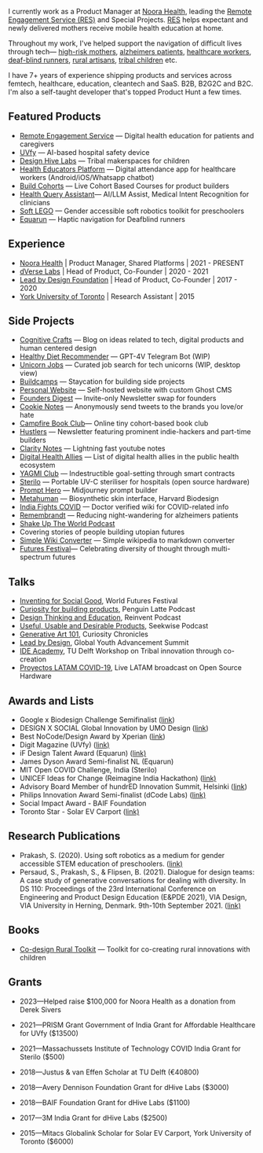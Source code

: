 
I currently work as a Product Manager at [Noora Health](https://noorahealth.org/), leading the [Remote Engagement Service (RES)](https://blog.shreyasprakash.com/res/) and Special Projects. [RES](https://blog.shreyasprakash.com/res/) helps expectant and newly delivered mothers receive mobile health education at home.

Throughout my work, I've helped support the navigation of difficult lives through tech— [high-risk mothers](https://blog.shreyasprakash.com/bdres/), [alzheimers patients](https://vimeo.com/399509793), [healthcare workers](https://apps.apple.com/in/app/care-companion-india/id6468563195), [deaf-blind runners](https://blog.shreyasprakash.com/equarun/), [rural artisans](#), [tribal children](https://blog.shreyasprakash.com/bdres/) etc.

I have 7+ years of experience shipping products and services across femtech, healthcare, education, cleantech and SaaS. B2B, B2G2C and B2C. I'm also a self-taught developer that's topped Product Hunt a few times.

## Featured Products

- [Remote Engagement Service](https://blog.shreyasprakash.com/res/) — Digital health education for patients and caregivers
- [UVfy](https://blog.shreyasprakash.com/uvfy/) — AI-based hospital safety device
- [Design Hive Labs](https://blog.shreyasprakash.com/how-might-we-help-children-invent-for-social-good/) — Tribal makerspaces for children
- [Health Educators Platform](https://apps.apple.com/in/app/care-companion-india/id6468563195) — Digital attendance app for healthcare workers (Android/iOS/Whatsapp chatbot)
- [Build Cohorts](https://buildbystl.com/) — Live Cohort Based Courses for product builders
- [Health Query Assistant](https://noorahealth.github.io/LLM-Project-doc-site/)— AI/LLM Assist, Medical Intent Recognition for clinicians
- [Soft LEGO](https://repository.tudelft.nl/islandora/object/uuid:81155d92-38e7-4eaf-9782-ff442cd84477/datastream/OBJ/) — Gender accessible soft robotics toolkit for preschoolers
- [Equarun](https://blog.shreyasprakash.com/equarun/) — Haptic navigation for Deafblind runners

## Experience

- [Noora Health](https://noorahealth.org/) | Product Manager, Shared Platforms | 2021 - PRESENT
- [dVerse Labs](https://www.dverselabs.com/) | Head of Product, Co-Founder | 2020 - 2021
- [Lead by Design Foundation](https://leadbydesign.in/) | Head of Product, Co-Founder | 2017 - 2020
- [York University of Toronto](https://www.yorku.ca/) | Research Assistant | 2015

## Side Projects
- [Cognitive Crafts](https://blog.shreyasprakash.com) — Blog on ideas related to tech, digital products and human centered design
- [Healthy Diet Recommender](https://github.com/shreyas-makes/telegram-mealchat) — GPT-4V Telegram Bot (WIP)
- [Unicorn Jobs](https://unicorn-jobs.vercel.app/) — Curated job search for tech unicorns (WIP, desktop view)
- [Buildcamps](https://buildbystl.com/buildcamps) — Staycation for building side projects
- [Personal Website](https://www.shreyasprakash.com/) — Self-hosted website with custom Ghost CMS
- [Founders Digest](https://github.com/shreyas-makes/founder_digest) — Invite-only Newsletter swap for founders
- [Cookie Notes](https://github.com/shreyas-makes/cookie-notes) — Anonymously send tweets to the brands you love/or hate
- [Campfire Book Club](https://campfire-bookclub.webflow.io/)— Online tiny cohort-based book club
- [Hustlers](https://www.producthunt.com/products/the-hustlers) — Newsletter featuring prominent indie-hackers and part-time builders
- [Clarity Notes](https://www.claritynotes.io/) — Lightning fast youtube notes
- [Digital Health Allies](https://www.digitalhealthallies.com/) — List of digital health allies in the public health ecosystem
- [YAGMI Club](https://yagmi-club-self.vercel.app/) — Indestructible goal-setting through smart contracts
- [Sterilo](https://blog.shreyasprakash.com/sterilo/) — Portable UV-C steriliser for hospitals (open source hardware)
- [Prompt Hero](https://www.producthunt.com/products/prompthero-2) — Midjourney prompt builder
- [Metahuman](https://www.youtube.com/watch?v=_zFDYvWu07w) — Biosynthetic skin interface, Harvard Biodesign
- [India Fights COVID](https://india-fights-covid.glideapp.io/dl/74c4fe) — Doctor verified wiki for COVID-related info
- [Remembrandt](https://vimeo.com/399509793) — Reducing night-wandering for alzheimers patients
- [Shake Up The World Podcast](https://podcasts.apple.com/us/podcast/shake-up-the-world/id1403606193)
- Covering stories of people building utopian futures
- [Simple Wiki Converter](https://github.com/shreyas-makes/simple-wiki-converter) — Simple wikipedia to markdown converter
- [Futures Festival](https://futuresfestival.online/)— Celebrating diversity of thought through multi-spectrum futures

## Talks

- [Inventing for Social Good](https://vimeo.com/383932784), World Futures Festival
- [Curiosity for building products](https://www.youtube.com/watch?v=5EGwRY0hEPU), Penguin Latte Podcast
- [Design Thinking and Education](https://open.spotify.com/episode/2366jLCrMuPEA4a1GUEXmQ), Reinvent Podcast
- [Useful, Usable and Desirable Products](https://www.youtube.com/watch?v=CizvI9rqn_k), Seekwise Podcast
- [Generative Art 101](https://www.youtube.com/watch?v=PQXGC2hRapQ&t=224s), Curiosity Chronicles
- [Lead by Design](https://vimeo.com/383932784), Global Youth Advancement Summit
- [IDE Academy](https://www.youtube.com/watch?v=KA7wSKlqiV8), TU Delft Workshop on Tribal innovation through co-creation
- [Proyectos LATAM COVID-19](https://www.youtube.com/watch?v=zKxrlT2-yIQ), Live LATAM broadcast on Open Source Hardware

## Awards and Lists

- Google x Biodesign Challenge Semifinalist ([link](https://www.youtube.com/watch?v=_zFDYvWu07w&ab_channel=ShreyasPrakash))
- DESIGN X SOCIAL Global Innovation by UMO Design ([link](https://verified.cv/en/verify/37417789880243))
- Best NoCode/Design Award by Xperian ([link](https://campfire-bookclub.webflow.io/))
- Digit Magazine (UVfy) ([link)](https://www.digit.in/features/startups/dverse-labs-makes-hospitals-safer-with-uvfy-their-smart-modular-sterilization-tech-60139.html)
- iF Design Talent Award (Equarun) ([link)](https://ifworlddesignguide.com/entry/304328-equarun)
- James Dyson Award Semi-finalist NL (Equarun)
- MIT Open COVID Challenge, India (Sterilo)
- UNICEF Ideas for Change (Reimagine India Hackathon) ([link)](https://stories.dfcworld.org/)
- Advisory Board Member of hundrED Innovation Summit, Helsinki ([link](https://hundred.org/en/collections/visual-arts-in-education))
- Philips Innovation Award Semi-finalist (dCode Labs) ([link)](https://www.linkedin.com/feed/update/urn:li:activity:6514592454354833408)
- Social Impact Award - BAIF Foundation
- Toronto Star - Solar EV Carport ([link)](https://www.thestar.com/yourtoronto/education/2015/08/13/international-students-add-brainpower-to-research-projects.html)

## Research Publications

- Prakash, S. (2020). Using soft robotics as a medium for gender accessible STEM education of preschoolers. ([link)](https://repository.tudelft.nl/islandora/object/uuid:81155d92-38e7-4eaf-9782-ff442cd84477/datastream/OBJ/)
- Persaud, S., Prakash, S., & Flipsen, B. (2021). Dialogue for design teams: A case study of generative conversations for dealing with diversity. In DS 110: Proceedings of the 23rd International Conference on Engineering and Product Design Education (E&PDE 2021), VIA Design, VIA University in Herning, Denmark. 9th-10th September 2021. ([link)](https://www.designsociety.org/publication/43528/DIALOGUE+FOR+DESIGN+TEAMS%3A+A+CASE+STUDY+OF+GENERATIVE+CONVERSATIONS+FOR+DEALING+WITH+DIVERSITY)

## Books

- [Co-design Rural Toolkit](https://archive.org/details/ruraldesigntoolkit) — Toolkit for co-creating rural innovations with children

## Grants

- 2023—Helped raise $100,000 for Noora Health as a donation from Derek Sivers

- 2021—PRISM Grant Government of India Grant for Affordable Healthcare for UVfy ($13500)

- 2021—Massachussets Institute of Technology COVID India Grant for Sterilo ($500)

- 2018—Justus & van Effen Scholar at TU Delft (€40800)

- 2018—Avery Dennison Foundation Grant for dHive Labs ($3000)

- 2018—BAIF Foundation Grant for dHive Labs ($1100)

- 2017—3M India Grant for dHive Labs ($2500)

- 2015—Mitacs Globalink Scholar for Solar EV Carport, York University of Toronto ($6000)
